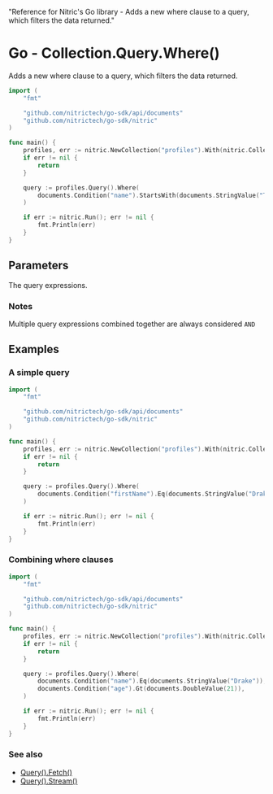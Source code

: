   "Reference for Nitric's Go library - Adds a new where clause to a query, which filters the data returned."

# Go - Collection.Query.Where()

Adds a new where clause to a query, which filters the data returned.

```go
import (
	"fmt"

	"github.com/nitrictech/go-sdk/api/documents"
	"github.com/nitrictech/go-sdk/nitric"
)

func main() {
	profiles, err := nitric.NewCollection("profiles").With(nitric.CollectionReading)
	if err != nil {
		return
	}

	query := profiles.Query().Where(
		documents.Condition("name").StartsWith(documents.StringValue("T")),
	)

	if err := nitric.Run(); err != nil {
		fmt.Println(err)
	}
}
```

## Parameters

<Properties>
  <Property name="expressions" required type="...QueryExpression">
    The query expressions.
  </Property>
</Properties>

### Notes

Multiple query expressions combined together are always considered `AND`

## Examples

### A simple query

```go
import (
	"fmt"

	"github.com/nitrictech/go-sdk/api/documents"
	"github.com/nitrictech/go-sdk/nitric"
)

func main() {
	profiles, err := nitric.NewCollection("profiles").With(nitric.CollectionReading)
	if err != nil {
		return
	}

	query := profiles.Query().Where(
		documents.Condition("firstName").Eq(documents.StringValue("Drake")),
	)

	if err := nitric.Run(); err != nil {
		fmt.Println(err)
	}
}
```

### Combining where clauses

```go
import (
	"fmt"

	"github.com/nitrictech/go-sdk/api/documents"
	"github.com/nitrictech/go-sdk/nitric"
)

func main() {
	profiles, err := nitric.NewCollection("profiles").With(nitric.CollectionReading)
	if err != nil {
		return
	}

	query := profiles.Query().Where(
		documents.Condition("name").Eq(documents.StringValue("Drake")),
		documents.Condition("age").Gt(documents.DoubleValue(21)),
	)

	if err := nitric.Run(); err != nil {
		fmt.Println(err)
	}
}
```

### See also

- [Query().Fetch()](./collection-query-fetch)
- [Query().Stream()](./collection-query-stream)
